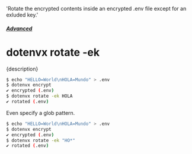   'Rotate the encrypted contents inside an encrypted .env file except for an exluded key.'

##### [Advanced](/docs/advanced)
# dotenvx rotate -ek

<p className="lead">{description}</p>

```sh
$ echo "HELLO=World\nHOLA=Mundo" > .env
$ dotenvx encrypt
✔ encrypted (.env)
$ dotenvx rotate -ek HOLA
✔ rotated (.env)
```

Even specify a glob pattern.

```sh
$ echo "HELLO=World\nHOLA=Mundo" > .env
$ dotenvx encrypt
✔ encrypted (.env)
$ dotenvx rotate -ek "HO*"
✔ rotated (.env)
```
